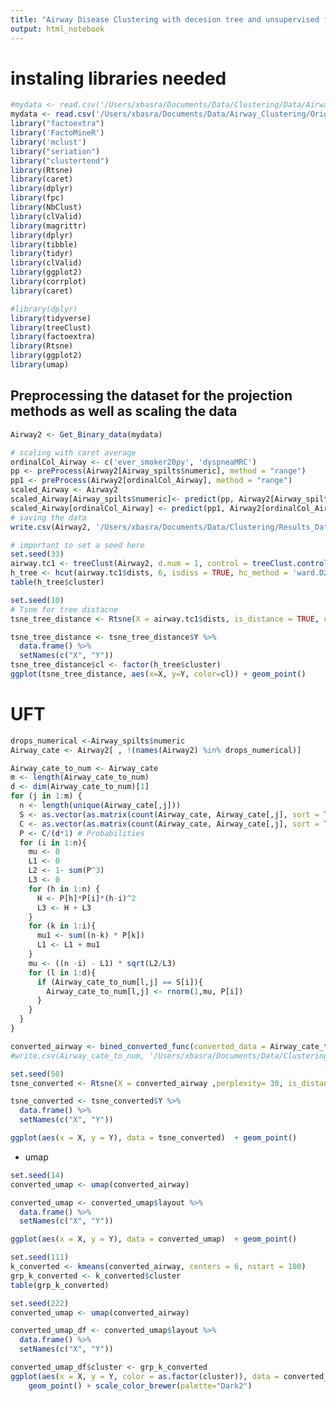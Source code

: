 ```yaml
---
title: "Airway Disease Clustering with decesion tree and unsupervised feature transformation"
output: html_notebook
---
```


# instaling libraries needed
```r
#mydata <- read.csv('/Users/xbasra/Documents/Data/Clustering/Data/Airway Disease Phenotyping Data Sets3/WSAS And OLIN Airway Disease Phenotyping.csv')
mydata <- read.csv('/Users/xbasra/Documents/Data/Airway_Clustering/Original_Data/Airway Disease Phenotyping Data Sets5/WSAS And OLIN Airway Disease Phenotyping.csv')
library("factoextra")
library('FactoMineR')
library('mclust')
library("seriation")
library("clustertend")
library(Rtsne) 
library(caret)
library(dplyr)
library(fpc)
library(NbClust)
library(clValid)
library(magrittr)
library(dplyr)
library(tibble)
library(tidyr)
library(clValid)
library(ggplot2)
library(corrplot)
library(caret)
```

```r
#library(dplyr)
library(tidyverse)
library(treeClust)
library(factoextra)
library(Rtsne)
library(ggplot2)
library(umap)
```

## Preprocessing the dataset for the projection methods as well as scaling the data

```r
Airway2 <- Get_Binary_data(mydata)

# scaling with caret average
ordinalCol_Airway <- c('ever_smoker20py', 'dyspneaMRC')
pp <- preProcess(Airway2[Airway_spilts$numeric], method = "range")
pp1 <- preProcess(Airway2[ordinalCol_Airway], method = "range")
scaled_Airway <- Airway2
scaled_Airway[Airway_spilts$numeric]<- predict(pp, Airway2[Airway_spilts$numeric])
scaled_Airway[ordinalCol_Airway] <- predict(pp1, Airway2[ordinalCol_Airway])
# saving the data
write.csv(Airway2, '/Users/xbasra/Documents/Data/Clustering/Results_Data_Reports/CsvData/Airway2.csv')
```


```r
# important to set a seed here
set.seed(33)
airway.tc1 <- treeClust(Airway2, d.num = 1, control = treeClust.control(return.trees = TRUE, return.dists = TRUE))
h_tree <- hcut(airway.tc1$dists, 6, isdiss = TRUE, hc_method = 'ward.D2')
table(h_tree$cluster)
```

```r
set.seed(10)
# Tsne for tree distacne
tsne_tree_distance <- Rtsne(X = airway.tc1$dists, is_distance = TRUE, check_duplicates = FALSE)

tsne_tree_distance <- tsne_tree_distance$Y %>%
  data.frame() %>%
  setNames(c("X", "Y"))
tsne_tree_distance$cl <- factor(h_tree$cluster)
ggplot(tsne_tree_distance, aes(x=X, y=Y, color=cl)) + geom_point()
```

# UFT

```r
drops_numerical <-Airway_spilts$numeric
Airway_cate <- Airway2[ , !(names(Airway2) %in% drops_numerical)]

Airway_cate_to_num <- Airway_cate
m <- length(Airway_cate_to_num)
d <- dim(Airway_cate_to_num)[1]
for (j in 1:m) {
  n <- length(unique(Airway_cate[,j])) 
  S <- as.vector(as.matrix(count(Airway_cate, Airway_cate[,j], sort = TRUE)[,1])) # the unique values of variable (we did this some that the order match with count and probabilities)
  C <- as.vector(as.matrix(count(Airway_cate, Airway_cate[,j], sort = TRUE)[,2])) # the count (number of occurance) of the values in the variable
  P <- C/(d*1) # Probabilities
  for (i in 1:n){
    mu <- 0
    L1 <- 0
    L2 <- 1- sum(P^3)
    L3 <- 0
    for (h in 1:n) {
      H <- P[h]*P[i]*(h-i)^2
      L3 <- H + L3
    }
    for (k in 1:i){
      mu1 <- sum((n-k) * P[k])
      L1 <- L1 + mu1
    }
    mu <- ((n -i) - L1) * sqrt(L2/L3)
    for (l in 1:d){
      if (Airway_cate_to_num[l,j] == S[i]){
        Airway_cate_to_num[l,j] <- rnorm(1,mu, P[i])
      }
    }
  }
}
```


```r
converted_airway <- bined_converted_func(converted_data = Airway_cate_to_num_only_cate, original_data = Airway2)
#write.csv(Airway_cate_to_num, '/Users/xbasra/Documents/Data/Clustering/Results_Data_Reports/CsvData/converted_UFT.csv')
```

```r
set.seed(50)
tsne_converted <- Rtsne(X = converted_airway ,perplexity= 30, is_distance = FALSE, check_duplicates = FALSE)

tsne_converted <- tsne_converted$Y %>%
  data.frame() %>%
  setNames(c("X", "Y"))

ggplot(aes(x = X, y = Y), data = tsne_converted)  + geom_point()
```

- umap
```r
set.seed(14)
converted_umap <- umap(converted_airway)

converted_umap <- converted_umap$layout %>%
  data.frame() %>%
  setNames(c("X", "Y"))

ggplot(aes(x = X, y = Y), data = converted_umap)  + geom_point()
```

```r
set.seed(111)
k_converted <- kmeans(converted_airway, centers = 6, nstart = 100)
grp_k_converted <- k_converted$cluster
table(grp_k_converted)
```

```r
set.seed(222)
converted_umap <- umap(converted_airway)

converted_umap_df <- converted_umap$layout %>%
  data.frame() %>%
  setNames(c("X", "Y"))

converted_umap_df$cluster <- grp_k_converted
ggplot(aes(x = X, y = Y, color = as.factor(cluster)), data = converted_umap_df) +
    geom_point() + scale_color_brewer(palette="Dark2")

```

